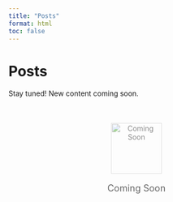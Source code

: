 ```yaml
---
title: "Posts"
format: html
toc: false
---
```


# Posts

Stay tuned! New content coming soon.

<div style="text-align:center; margin-top:50px;">
  <img src="https://img.icons8.com/ios/452/hourglass.png" alt="Coming Soon" style="width:100px; opacity:0.5;"/>
  <p style="font-size:18px; color:#666;">Coming Soon</p>
</div>
